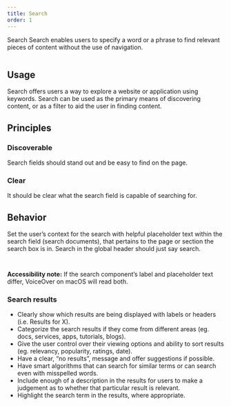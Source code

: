 ```yaml
---
title: Search
order: 1
---
```



<DocsHeading to="/api/search/" type="design">
  Search
</DocsHeading>
<LeadParagraph>
  Search enables users to specify a word or a phrase to find relevant pieces of
  content without the use of navigation.
</LeadParagraph>

<span class="horizontal-spacer"></span>
<figure>
  <img src="../../images/inputs/search-intro-image.png" alt="" />
</figure>

## Usage

Search offers users a way to explore a website or application using keywords. Search can be used as the primary means of discovering content, or as a filter to aid the user in finding content.

<span class="horizontal-spacer"></span>
<Divider />

## Principles

### Discoverable

Search fields should stand out and be easy to find on the page.

### Clear

It should be clear what the search field is capable of searching for.

<span class="horizontal-spacer"></span>
<Divider />

## Behavior

Set the user’s context for the search with helpful placeholder text within the search field (search documents), that pertains to the page or section the search box is in. Search in the global header should just say search.

<div class="two-col">
  <div class="row">
    <div class="col col-1">
      <figure>
        <img src="../../images/inputs/header-search.png" alt="" />
      </figure>
    </div>
    <div class="col col-2">
      <figure>
        <img src="../../images/inputs/inline-search.png" alt="" />
      </figure>
    </div>
  </div>
</div>

**Accessibility note:** If the search component’s label and placeholder text differ, VoiceOver on macOS will read both.

### Search results

- Clearly show which results are being displayed with labels or headers (i.e. Results for X).
- Categorize the search results if they come from different areas (eg. docs, services, apps, tutorials, blogs).
- Give the user control over their viewing options and ability to sort results (eg. relevancy, popularity, ratings, date).
- Have a clear, “no results”, message and offer suggestions if possible.
- Have smart algorithms that can search for similar terms or can search even with misspelled words.
- Include enough of a description in the results for users to make a judgement as to whether that particular result is relevant.
- Highlight the search term in the results, where appropriate.

<span class="horizontal-spacer"></span>
